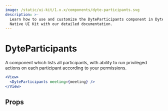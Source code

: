 ```yaml
---
image: /static/ui-kit/1.x.x/components/dyte-participants.svg
description: >-
  Learn how to use and customize the DyteParticipants component in Dyte's React
  Native UI Kit with our detailed documentation.
---
```


# DyteParticipants

A component which lists all participants, with ability to run privileged actions
on each participant according to your permissions.

```jsx
<View>
  <DyteParticipants meeting={meeting} />
</View>
```

## Props

<PropsTable of="dyte-participants" />

<head>
  <title>React Native UI Kit DyteParticipants</title>
</head>
